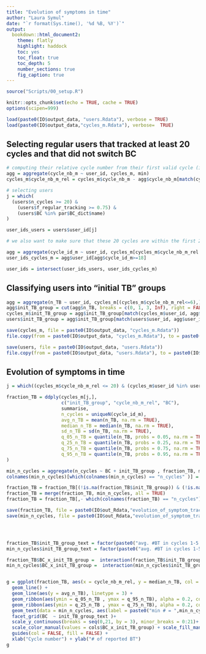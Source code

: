 ```yaml
---
title: "Evolution of symptoms in time"
author: "Laura Symul"
date: "`r format(Sys.time(), '%d %B, %Y')`"
output: 
  bookdown::html_document2: 
    theme: flatly
    highlight: haddock
    toc: yes
    toc_float: true
    toc_depth: 5
    number_sections: true
    fig_caption: true
---
```




```r
source("Scripts/00_setup.R")
```


```r
knitr::opts_chunk$set(echo = TRUE, cache = TRUE)
options(scipen=999)
```



```r
load(paste0(IO$output_data, "users.Rdata"), verbose = TRUE)
load(paste0(IO$output_data,"cycles_m.Rdata"), verbose=  TRUE)
```


## Selecting regular users that tracked at least 20 cycles and that did not switch BC



```r
# computing their relative cycle number from their first valid cycle (i.e. cycles for which the BC was not "unclear")
agg = aggregate(cycle_nb_m ~ user_id, cycles_m, min)
cycles_m$cycle_nb_m_rel = cycles_m$cycle_nb_m - agg$cycle_nb_m[match(cycles_m$user_id,agg$user_id)]
```



```r

# selecting users
j = which(
  (users$n_cycles >= 20) &
    (users$f_regular_tracking >= 0.75) &
    (users$BC %in% par$BC_dict$name)
)

user_ids_users = users$user_id[j]

# we also want to make sure that these 20 cycles are within the first 22 cycles they ever tracked in the app and that there were no too big gaps in these 22 first cycles.

agg = aggregate(cycle_id_m ~ user_id, cycles_m[cycles_m$cycle_nb_m_rel <= 21,], lu)
user_ids_cycles_m = agg$user_id[agg$cycle_id_m>=18]

user_ids = intersect(user_ids_users, user_ids_cycles_m)

```



## Classifying users into "initial TB" groups


```r
agg = aggregate(n_TB ~ user_id, cycles_m[(cycles_m$cycle_nb_m_rel<=6),], median)
agg$init_TB_group = cut(agg$n_TB, breaks = c(0, 1, 3, Inf), right = FALSE)
cycles_m$init_TB_group = agg$init_TB_group[match(cycles_m$user_id, agg$user_id)]
users$init_TB_group = agg$init_TB_group[match(users$user_id, agg$user_id)]
```






```r
save(cycles_m, file = paste0(IO$output_data, "cycles_m.Rdata"))
file.copy(from = paste0(IO$output_data, "cycles_m.Rdata"), to = paste0(IO$output_data, "cycles_m_with_init_TB_group.Rdata"), overwrite = TRUE)

save(users, file = paste0(IO$output_data, "users.Rdata"))
file.copy(from = paste0(IO$output_data, "users.Rdata"), to = paste0(IO$output_data, "users_with_init_TB_group.Rdata"), overwrite = TRUE)
```




## Evolution of symptoms in time


```r

j = which((cycles_m$cycle_nb_m_rel <= 20) & (cycles_m$user_id %in% user_ids))

fraction_TB = ddply(cycles_m[j,], 
                    c("init_TB_group", "cycle_nb_m_rel", "BC"), 
                    summarise,
                    n_cycles = uniqueN(cycle_id_m),
                    avg_n_TB = mean(n_TB, na.rm = TRUE),
                    median_n_TB = median(n_TB, na.rm = TRUE),
                    sd_n_TB = sd(n_TB, na.rm = TRUE),
                    q_05_n_TB = quantile(n_TB, probs = 0.05, na.rm = TRUE),
                    q_25_n_TB = quantile(n_TB, probs = 0.25, na.rm = TRUE),
                    q_75_n_TB = quantile(n_TB, probs = 0.75, na.rm = TRUE),
                    q_95_n_TB = quantile(n_TB, probs = 0.95, na.rm = TRUE)
)

min_n_cycles = aggregate(n_cycles ~ BC + init_TB_group , fraction_TB, min)
colnames(min_n_cycles)[which(colnames(min_n_cycles) == "n_cycles" )] = "min_n_cycles"

fraction_TB = fraction_TB[(!is.na(fraction_TB$init_TB_group)) & (!is.na(fraction_TB$BC)),]
fraction_TB = merge(fraction_TB, min_n_cycles, all = TRUE)
fraction_TB = fraction_TB[,- which(colnames(fraction_TB) == "n_cycles")]

save(fraction_TB, file = paste0(IO$out_Rdata,"evolution_of_symptom_tracking_in_time.Rdata"))
save(min_n_cycles, file = paste0(IO$out_Rdata,"evolution_of_symptom_tracking_in_time_min_n_cycles.Rdata"))





```



```r

fraction_TB$init_TB_group_text = factor(paste0("avg. #BT in cycles 1-5 = ",fraction_TB$init_TB_group))
min_n_cycles$init_TB_group_text = factor(paste0("avg. #BT in cycles 1-5 = ",min_n_cycles$init_TB_group))

fraction_TB$BC_x_init_TB_group =  interaction(fraction_TB$init_TB_group, fraction_TB$BC)
min_n_cycles$BC_x_init_TB_group =  interaction(min_n_cycles$init_TB_group, min_n_cycles$BC)


g = ggplot(fraction_TB, aes(x = cycle_nb_m_rel, y = median_n_TB, col = BC_x_init_TB_group, fill = BC_x_init_TB_group)) + 
  geom_line() + 
  geom_line(aes(y = avg_n_TB), linetype = 3) + 
  geom_ribbon(aes(ymin = q_05_n_TB , ymax = q_95_n_TB), alpha = 0.2, col = NA)+
  geom_ribbon(aes(ymin = q_25_n_TB , ymax = q_75_n_TB), alpha = 0.2, col = NA)+
  geom_text(data = min_n_cycles, aes(label = paste0("min # = ",min_n_cycles)), x = 0.5, y = 0.95*max(fraction_TB$q_95_n_TB), size = 3, vjust = 0, hjust = 0)+
  facet_grid(BC  ~ init_TB_group_text )+
  scale_y_continuous(breaks = seq(0,21, by = 3), minor_breaks = 0:21)+
  scale_color_manual(values = cols$BC_x_init_TB_group) + scale_fill_manual(values = cols$BC_x_init_TB_group)+ 
  guides(col = FALSE, fill = FALSE) +
  xlab("Cycle number") + ylab("# of reported BT")
g

```


